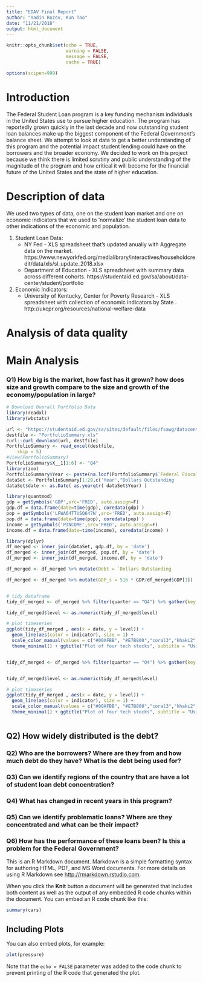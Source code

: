 ```yaml
---
title: "EDAV Final Report"
author: "Yadin Rozov, Kun Tao"
date: "11/21/2018"
output: html_document
---
```


```r
knitr::opts_chunk$set(echo = TRUE,
                      warning = FALSE,
                      message = FALSE, 
                      cache = TRUE)

options(scipen=999)
```


# Introduction

The Federal Student Loan program is a key funding mechanism individuals in the United States use to pursue higher education.  The program has reportedly grown quickly in the last decade and now outstanding student loan balances make up the biggest component of the Federal Government's balance sheet.  We attempt to look at data to get a better understanding of this program and the potential impact student lending could have on the borrowers and the broader economy.  We decided to work on this project because we think there is limited scrutiny and public understanding of the magnitude of the program and how critical it will become for the financial future of the United States and the state of higher education.  


# Description of data

We used two types of data, one on the student loan market and one on economic indicators that we used to 'normalize' the student loan data to other indications of the economic and population.  

1. Student Loan Data:
    + NY Fed - XLS spreadsheet that's updated anually with Aggregate data on the market.     https://www.newyorkfed.org/medialibrary/interactives/householdcredit/data/xls/sl_update_2018.xlsx
    + Department of Education - XLS spreadsheet with summary data across different cohorts.  https://studentaid.ed.gov/sa/about/data-center/student/portfolio
    
2. Economic Indicators:
    + University of Kentucky, Center for Poverty Research - XLS spreadsheet with collection of economic indicators by State
.     http://ukcpr.org/resources/national-welfare-data
    
  




# Analysis of data quality

# Main Analysis

### Q1) How big is the market, how fast has it grown? how does size and growth compare to the size and growth of the economy/population in large?

```r

# Download Overall Portfolio Data 
library(readxl)
library(wbstats)

url <- "https://studentaid.ed.gov/sa/sites/default/files/fsawg/datacenter/library/PortfolioSummary.xls"
destfile <- "PortfolioSummary.xls"
curl::curl_download(url, destfile)
PortfolioSummary <- read_excel(destfile, 
    skip = 5)
#View(PortfolioSummary)
PortfolioSummary$X__1[1:6] <- "Q4"
library(zoo)
PortfolioSummary$Year <- paste(na.locf(PortfolioSummary$`Federal Fiscal Year2`),PortfolioSummary$X__1)
dataSet <- PortfolioSummary[1:29,c('Year',"Dollars Outstanding            (in billions)__1","Unduplicated Recipients    (in millions)")]
dataSet$date <- as.Date( as.yearqtr( dataSet$Year) )

library(quantmod)
gdp = getSymbols('GDP',src='FRED', auto.assign=F) 
gdp.df = data.frame(date=time(gdp), coredata(gdp) )
pop = getSymbols('LFWA64TTUSQ647N',src='FRED', auto.assign=F) 
pop.df = data.frame(date=time(pop), coredata(pop) )
income = getSymbols('PINCOME',src='FRED', auto.assign=F) 
income.df = data.frame(date=time(income), coredata(income) )

library(dplyr)
df_merged <- inner_join(dataSet, gdp.df, by = 'date')
df_merged <- inner_join(df_merged, pop.df, by = 'date')
df_merged <- inner_join(df_merged, income.df, by = 'date')

df_merged <- df_merged %>% mutate(Debt = `Dollars Outstanding            (in billions)__1`, Borrowers = `Unduplicated Recipients    (in millions)`,Population = LFWA64TTUSQ647N/1e6) %>% select(date,GDP,Debt,Borrowers,Population,PINCOME) %>% mutate( quarter = format(as.yearqtr(date),"Q%q"))

df_merged <- df_merged %>% mutate(GDP_s = 516 * GDP/df_merged$GDP[1])


# tidy dataframe
tidy_df_merged <- df_merged %>% filter(quarter == "Q4") %>% gather(key = "indicator",value = "level",-date) %>% filter(indicator == c("Borrowers"))

tidy_df_merged$level <- as.numeric(tidy_df_merged$level)

# plot timeseries
ggplot(tidy_df_merged , aes(x = date, y = level)) + 
  geom_line(aes(color = indicator), size = 1) +
  scale_color_manual(values = c("#00AFBB", "#E7B800","coral3","khaki2","black")) +
  theme_minimal() + ggtitle("Plot of four tech stocks", subtitle = "Using same starting point.  Date range: 2006-12-31, to 2016-12-31")


tidy_df_merged <- df_merged %>% filter(quarter == "Q4") %>% gather(key = "indicator",value = "level",-date,-quarter) %>% filter(indicator == c("Debt","GDP_s"))


tidy_df_merged$level <- as.numeric(tidy_df_merged$level)

# plot timeseries
ggplot(tidy_df_merged , aes(x = date, y = level)) + 
  geom_line(aes(color = indicator), size = 1) +
  scale_color_manual(values = c("#00AFBB", "#E7B800","coral3","khaki2","black")) +
  theme_minimal() + ggtitle("Plot of four tech stocks", subtitle = "Using same starting point.  Date range: 2006-12-31, to 2016-12-31")



```

## Q2) How widely distributed is the debt?

### Q2) Who are the borrowers? Where are they from and how much debt do they have? What is the debt being used for?

### Q3) Can we identify regions of the country that are have a lot of student loan debt concentration?

### Q4) What has changed in recent years in this program?  

### Q5) Can we identify problematic loans?  Where are they concentrated and what can be their impact?

### Q6) How has the performance of these loans been?  Is this a problem for the Federal Government?



This is an R Markdown document. Markdown is a simple formatting syntax for authoring HTML, PDF, and MS Word documents. For more details on using R Markdown see <http://rmarkdown.rstudio.com>.

When you click the **Knit** button a document will be generated that includes both content as well as the output of any embedded R code chunks within the document. You can embed an R code chunk like this:

```r
summary(cars)


```

## Including Plots

You can also embed plots, for example:

```r
plot(pressure)
```

Note that the `echo = FALSE` parameter was added to the code chunk to prevent printing of the R code that generated the plot.
